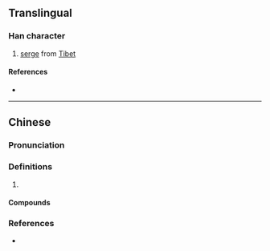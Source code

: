 {{character info}}
==Translingual==

===Han character===
{{Han char|rn=82|rad=毛|as=06|sn=10|four=|canj=HUIHQ|ids=⿺毛牟}}

# [[serge]] from [[Tibet]]

====References====
* {{Han ref|kx=0593.091|hdz=31998.010|uh=6BEA|ud=27626}}

----

==Chinese==
{{zh-forms}}

===Pronunciation===
{{zh-pron
|m=mú
|c=mou4,mau4
|cat=
}}

===Definitions===
{{zh-hanzi}}

# {{rfdef|zh}}

====Compounds====
{{zh-der|毪子}}

===References===
* {{R:twedu|C05974}}